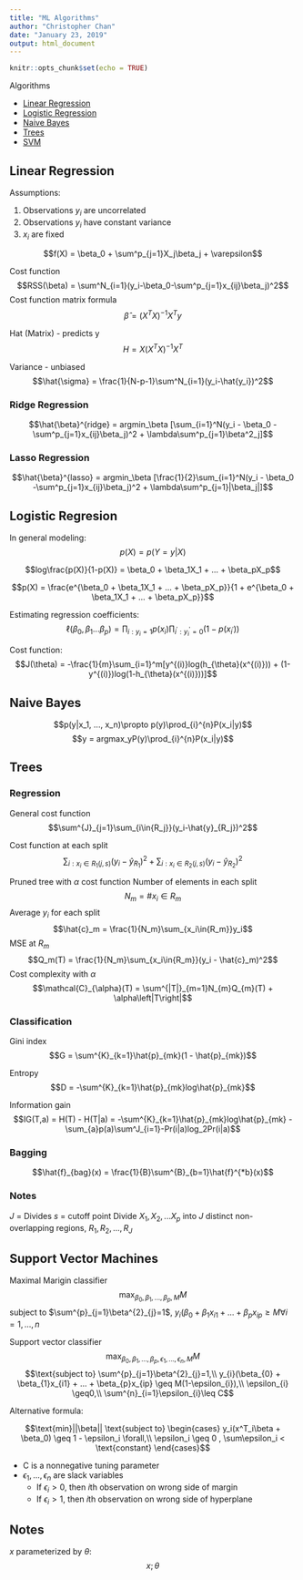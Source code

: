 ```yaml
---
title: "ML Algorithms"
author: "Christopher Chan"
date: "January 23, 2019"
output: html_document
---
```


```r
knitr::opts_chunk$set(echo = TRUE)
```
Algorithms

* [Linear Regression](#lin_reg)
* [Logistic Regression](#log_reg)
* [Naive Bayes](#nb)
* [Trees](#trees)
* [SVM](#svm)

## Linear Regression {#linear_regression}
Assumptions:

1. Observations $y_i$ are uncorrelated
2. Observations $y_i$ have constant variance
3. $x_i$ are fixed

$$f(X) = \beta_0 + \sum^p_{j=1}X_j\beta_j + \varepsilon$$

Cost function
$$RSS(\beta) = \sum^N_{i=1}(y_i-\beta_0-\sum^p_{j=1}x_{ij}\beta_j)^2$$
Cost function matrix formula
$$\hat{\beta} = (X^TX)^{-1}X^Ty$$

Hat (Matrix) - predicts y
$$H = X(X^TX)^{-1}X^T$$

Variance - unbiased 
$$\hat{\sigma} = \frac{1}{N-p-1}\sum^N_{i=1}(y_i-\hat{y_i})^2$$

### Ridge Regression

$$\hat{\beta}^{ridge} = argmin_\beta [\sum_{i=1}^N(y_i - \beta_0 -\sum^p_{j=1}x_{ij}\beta_j)^2 + \lambda\sum^p_{j=1}\beta^2_j]$$

### Lasso Regression

$$\hat{\beta}^{lasso} = argmin_\beta [\frac{1}{2}\sum_{i=1}^N(y_i - \beta_0 -\sum^p_{j=1}x_{ij}\beta_j)^2 + \lambda\sum^p_{j=1}|\beta_j|]$$


## Logistic Regresion {#logistic_regression}

In general modeling:
$$p(X) = p(Y=y|X)$$



$$log\frac{p(X)}{1-p(X)} = \beta_0 + \beta_1X_1 + ... + \beta_pX_p$$

$$p(X) = \frac{e^{\beta_0 + \beta_1X_1 + ... + \beta_pX_p}}{1 + e^{\beta_0 + \beta_1X_1 + ... + \beta_pX_p}}$$

Estimating regression coefficients:
$$\ell(\beta_0, \beta_1 ... \beta_p) = \prod_{i:y_i=1}p(x_i) \prod_{i^{'}:y_i^{'}=0} (1-p(x_{i^{'}}))$$

Cost function:
$$J(\theta) = -\frac{1}{m}\sum_{i=1}^m[y^{(i)}log(h_{\theta}(x^{(i)})) + (1-y^{(i)})log(1-h_{\theta}(x^{(i)}))]$$

## Naive Bayes {#nb}

$$p(y|x_1, ..., x_n)\propto p(y)\prod_{i}^{n}P(x_i|y)$$
$$y = argmax_yP(y)\prod_{i}^{n}P(x_i|y)$$

## Trees {#trees}

### Regression
General cost function
$$\sum^{J}_{j=1}\sum_{i\in{R_j}}(y_i-\hat{y}_{R_j})^2$$

Cost function at each split
$$\sum_{i: x_i\in{R_1}(j,s)}(y_i-\hat{y}_{R_1})^2 + \sum_{i: x_i\in{R_2}(j,s)}(y_i-\hat{y}_{R_2})^2$$

Pruned tree with $\alpha$ cost function
Number of elements in each split
$$N_m = \#{x_i\in{R_m}}$$
Average $y_i$ for each split
$$\hat{c}_m = \frac{1}{N_m}\sum_{x_i\in{R_m}}y_i$$
MSE at $R_m$
$$Q_m(T) = \frac{1}{N_m}\sum_{x_i\in{R_m}}(y_i - \hat{c}_m)^2$$
Cost complexity with $\alpha$
$$\mathcal{C}_{\alpha}(T) = \sum^{|T|}_{m=1}N_{m}Q_{m}(T) + \alpha\left|T\right|$$

### Classification
Gini index
$$G = \sum^{K}_{k=1}\hat{p}_{mk}(1 - \hat{p}_{mk})$$

Entropy
$$D = -\sum^{K}_{k=1}\hat{p}_{mk}log\hat{p}_{mk}$$

Information gain
$$IG(T,a) = H(T) - H(T|a) = -\sum^{K}_{k=1}\hat{p}_{mk}log\hat{p}_{mk} - \sum_{a}p(a)\sum^J_{i=1}-Pr(i|a)log_2Pr(i|a)$$


### Bagging
$$\hat{f}_{bag}(x) = \frac{1}{B}\sum^{B}_{b=1}\hat{f}^{*b}(x)$$

### Notes
$J$ = Divides
$s$ = cutoff point
Divide $X_1, X_2, ... X_p$ into $J$ distinct non-overlapping regions, $R_1, R_2, ..., R_J$


## Support Vector Machines {#svm}

Maximal Marigin classifier
$$\max_{\beta_{0}, \beta_{1},...,\beta_{p},M}M$$
subject to $\sum^{p}_{j=1}\beta^{2}_{j}=1$, $y_{i}(\beta_{0} + \beta_{1}x_{i1} + ... + \beta_{p}x_{ip} \geq M \forall i = 1, ..., n$

Support vector classifier
$$\max_{\beta_{0}, \beta_{1},...,\beta_{p},\epsilon_{1},..., \epsilon_{n}, M}M$$
$$\text{subject to} \sum^{p}_{j=1}\beta^{2}_{j}=1,\\ 
y_{i}(\beta_{0} + \beta_{1}x_{i1} + ... + \beta_{p}x_{ip} \geq M(1-\epsilon_{i}),\\ 
\epsilon_{i} \geq0,\\  
\sum^{n}_{i=1}\epsilon_{i}\leq C$$

Alternative formula:

$$\text{min}||\beta|| \text{subject to}
\begin{cases} 
y_i(x^T_i\beta + \beta_0) \geq 1 - \epsilon_i \forall,\\
\epsilon_i \geq 0 , \sum\epsilon_i < \text{constant}
\end{cases}$$


* C is a nonnegative tuning parameter
* $\epsilon_{1}, ..., \epsilon_{n}$ are slack variables
    + If $\epsilon_{i} > 0$, then $i$th observation on wrong side of margin
    + If $\epsilon_{i} > 1$, then $i$th observation on wrong side of hyperplane


## Notes
$x$ parameterized by $\theta$: $$x;\theta$$

